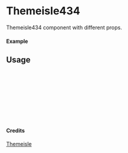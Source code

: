 
<Meta of={Themeisle434} title="Themeisle/Themeisle434" />

# Themeisle434

Themeisle434 component with different props.

#### Example

<Canvas of={Themeisle434.Primary} />

## Usage

```ts
import { Themeisle434 } from "yadl-ui";

const Example = () => {
  return (
      <Themeisle434 />
  );
};

export default Example;
```

#### Credits
[Themeisle](https://themeisle.com/illustrations/)
